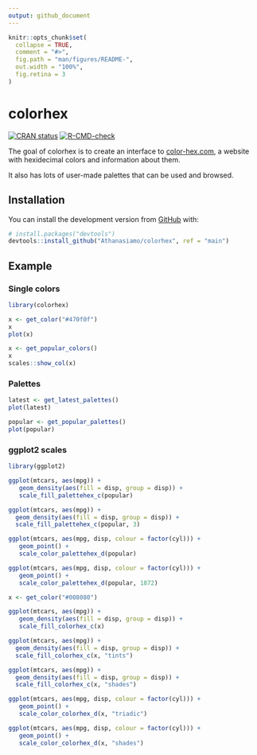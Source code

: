 ```yaml
---
output: github_document
---
```


<!-- README.md is generated from README.Rmd. Please edit that file -->

```r
knitr::opts_chunk$set(
  collapse = TRUE,
  comment = "#>",
  fig.path = "man/figures/README-",
  out.width = "100%",
  fig.retina = 3
)
```

# colorhex

<!-- badges: start -->
[![CRAN status](https://www.r-pkg.org/badges/version/colorhex)](https://CRAN.R-project.org/package=colorhex)
[![R-CMD-check](https://github.com/Athanasiamo/colorhex/workflows/R-CMD-check/badge.svg)](https://github.com/Athanasiamo/colorhex/actions)
<!-- badges: end -->


The goal of colorhex is to create an interface to [color-hex.com](https://www.color-hex.com/), a website with hexidecimal colors and information about them. 

It also has lots of user-made palettes that can be used and browsed.

## Installation

<!-- You can install the released version of colorhex from [CRAN](https://CRAN.R-project.org) with: -->

<!-- ``` r -->
<!-- install.packages("colorhex") -->
<!-- ``` -->

You can install the development version from [GitHub](https://github.com/) with:

``` r
# install.packages("devtools")
devtools::install_github("Athanasiamo/colorhex", ref = "main")
```
## Example

### Single colors

```r
library(colorhex)

x <- get_color("#470f0f")
x
plot(x)
```

```r
x <- get_popular_colors()
x
scales::show_col(x)
```

### Palettes

```r
latest <- get_latest_palettes()
plot(latest)
```

```r
popular <- get_popular_palettes()
plot(popular)
```

### ggplot2 scales
```r
library(ggplot2)

ggplot(mtcars, aes(mpg)) +
   geom_density(aes(fill = disp, group = disp)) +
   scale_fill_palettehex_c(popular)

ggplot(mtcars, aes(mpg)) +
  geom_density(aes(fill = disp, group = disp)) +
  scale_fill_palettehex_c(popular, 3)

ggplot(mtcars, aes(mpg, disp, colour = factor(cyl))) +
   geom_point() +
   scale_color_palettehex_d(popular)

ggplot(mtcars, aes(mpg, disp, colour = factor(cyl))) +
   geom_point() +
   scale_color_palettehex_d(popular, 1872)
```

```r
x <- get_color("#008080")

ggplot(mtcars, aes(mpg)) +
   geom_density(aes(fill = disp, group = disp)) +
   scale_fill_colorhex_c(x)

ggplot(mtcars, aes(mpg)) +
  geom_density(aes(fill = disp, group = disp)) +
  scale_fill_colorhex_c(x, "tints")

ggplot(mtcars, aes(mpg)) +
  geom_density(aes(fill = disp, group = disp)) +
  scale_fill_colorhex_c(x, "shades")

ggplot(mtcars, aes(mpg, disp, colour = factor(cyl))) +
   geom_point() +
   scale_color_colorhex_d(x, "triadic")

ggplot(mtcars, aes(mpg, disp, colour = factor(cyl))) +
   geom_point() +
   scale_color_colorhex_d(x, "shades")
```




